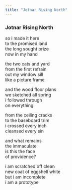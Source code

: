 ```yaml
---
title: "Jotnar Rising North"
---
```


### Jotnar Rising North

so i made it here<br>
to the promised land<br>
the long sought prize<br>
now in my hand<br>

the two cats and yard<br>
from the first refrain<br>
out my window sill<br>
like a picture frame<br>

and the wood floor plans<br>
we sketched all spring<br>
i followed through<br>
on everything<br>

from the ceiling cracks<br>
to the baseboard trim<br>
i crossed every inch<br>
cleansed every sin<br>

and what remains<br>
the immaculate<br>
is this the face<br>
of providence?<br>

i am scratched off clean<br>
new coat of eggshell white<br>
but i am incomplete<br>
i am a prototype<br>

<br>
